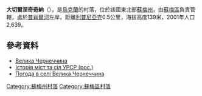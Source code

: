 {{coord|50|57|18|N|34|55|13|E|scale:100000|display=title}}

'''大切爾涅奇奇納'''（{{lang-uk|Велика Чернеччина}}），是[[烏克蘭|烏克蘭]]的村落，位於該國東北部[[蘇梅州|蘇梅州]]，由[[蘇梅區|蘇梅區]]負責管轄，處於[[普肖爾河|普肖爾河]]左岸，距離[[利普尼亞克|利普尼亞克]]0.5公里，海拔高度139米，2001年人口2,639。

==參考資料==
* [http://w1.c1.rada.gov.ua/pls/z7502/A005?rdat1=12.12.2011&rf7571=30158 Велика Чернеччина]{{dead link|date=2017年12月 |bot=InternetArchiveBot |fix-attempted=yes }}
* [https://web.archive.org/web/20120116172617/http://www.igsu.org.ua/Sumskaja.obl/Sumskij.rajon/Velikaja_CZernetczina.html Історія міст та сіл УРСР (рос.)]
* [http://weather.in.ua/ua/symskaja/2832 Погода в селі Велика Чернеччина] {{Wayback|url=http://weather.in.ua/ua/symskaja/2832 |date=20190402204647 }}

{{DEFAULTSORT:Велика Чернеччина}}
[[Category:蘇梅州村落|Category:蘇梅州村落]]
[[Category:蘇梅區村落|Category:蘇梅區村落]]


{{Sumy-geo-stub}}